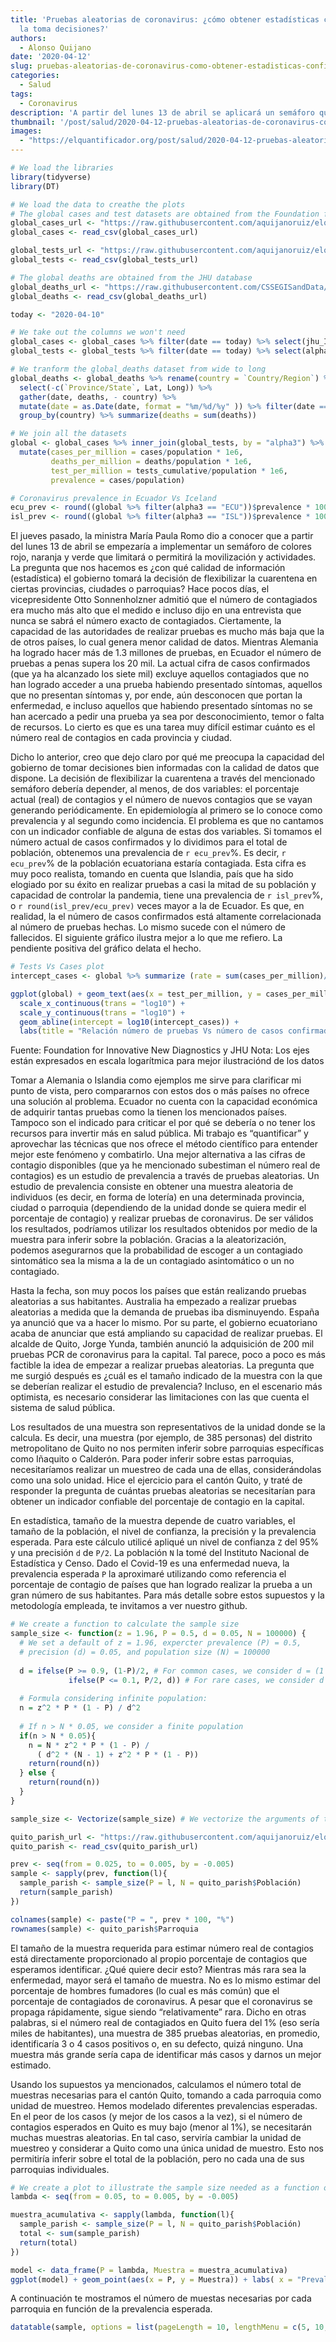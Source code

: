 ```yaml
---
title: 'Pruebas aleatorias de coronavirus: ¿cómo obtener estadísticas confiables para
  la toma decisiones?'
authors:
  - Alonso Quijano
date: '2020-04-12'
slug: pruebas-aleatorias-de-coronavirus-como-obtener-estadisticas-confiables-para-la-toma-decisiones
categories:
  - Salud
tags:
  - Coronavirus
description: 'A partir del lunes 13 de abril se aplicará un semáforo que categorizará a las provincias de acuerdo al grado de contagio y de acuerdo a esto flexibilizar la cuarentena. Nos preguntamos, ¿con qué calidad de datos dispone el gobierno para tomar decisiones bien informadas? En este artículo discutimos el uso de pruebas aleatorias, un método que permite estimar el número real de contagios por provincia, cantón o parroquia.'
thumbnail: '/post/salud/2020-04-12-pruebas-aleatorias-de-coronavirus-como-obtener-estadisticas-confiables-para-la-toma-decisiones.jpeg'
images: 
  - "https://elquantificador.org/post/salud/2020-04-12-pruebas-aleatorias-de-coronavirus-como-obtener-estadisticas-confiables-para-la-toma-decisiones.jpeg"
---
```


```r
# We load the libraries
library(tidyverse)
library(DT)

# We load the data to creathe the plots
# The global cases and test datasets are obtained from the Foundation for Innovative New Diagnostics (https://finddx.shinyapps.io/FIND_Cov_19_Tracker/)
global_cases_url <- "https://raw.githubusercontent.com/aquijanoruiz/elquantificador_posts/master/salud/2020-04-12-pruebas-aleatorias-de-coronavirus-como-obtener-estadisticas-confiables-para-la-toma-decisiones.Rmd/COVID19_GLOBAL_CASES.csv"
global_cases <- read_csv(global_cases_url)

global_tests_url <- "https://raw.githubusercontent.com/aquijanoruiz/elquantificador_posts/master/salud/2020-04-12-pruebas-aleatorias-de-coronavirus-como-obtener-estadisticas-confiables-para-la-toma-decisiones.Rmd/COVID19_GLOBAL_TESTS.csv"
global_tests <- read_csv(global_tests_url)

# The global deaths are obtained from the JHU database
global_deaths_url <- "https://raw.githubusercontent.com/CSSEGISandData/COVID-19/master/csse_covid_19_data/csse_covid_19_time_series/time_series_covid19_deaths_global.csv"
global_deaths <- read_csv(global_deaths_url)

today <- "2020-04-10"

# We take out the columns we won't need
global_cases <- global_cases %>% filter(date == today) %>% select(jhu_ID.x, alpha3, date, cases, population) %>% rename(country = jhu_ID.x)
global_tests <- global_tests %>% filter(date == today) %>% select(alpha3, tests_cumulative) 

# We tranform the global_deaths dataset from wide to long
global_deaths <- global_deaths %>% rename(country = `Country/Region`) %>% 
  select(-c(`Province/State`, Lat, Long)) %>%
  gather(date, deaths, - country) %>% 
  mutate(date = as.Date(date, format = "%m/%d/%y" )) %>% filter(date == today) %>% select(-date) %>%
  group_by(country) %>% summarize(deaths = sum(deaths))

# We join all the datasets
global <- global_cases %>% inner_join(global_tests, by = "alpha3") %>% left_join(global_deaths, by = "country") %>%
  mutate(cases_per_million = cases/population * 1e6,
         deaths_per_million = deaths/population * 1e6,
         test_per_million = tests_cumulative/population * 1e6,
         prevalence = cases/population)

# Coronavirus prevalence in Ecuador Vs Iceland
ecu_prev <- round((global %>% filter(alpha3 == "ECU"))$prevalence * 100,2)
isl_prev <- round((global %>% filter(alpha3 == "ISL"))$prevalence * 100, 1)
```

El jueves pasado, la ministra María Paula Romo dio a conocer que a partir del lunes 13 de abril se empezaría a implementar un semáforo de colores rojo, naranja y verde que limitará o permitirá la movilización y actividades. La pregunta que nos hacemos es ¿con qué calidad de información (estadística) el gobierno tomará la decisión de flexibilizar la cuarentena en ciertas provincias, ciudades o parroquias? Hace pocos días, el vicepresidente Otto Sonnenholzner admitió que el número de contagiados era mucho más alto que el medido e incluso dijo en una entrevista que nunca se sabrá el número exacto de contagiados. Ciertamente, la capacidad de las autoridades de realizar pruebas es mucho más baja que la de otros países, lo cual genera menor calidad de datos. Mientras Alemania ha logrado hacer más de 1.3 millones de pruebas, en Ecuador el número de pruebas a penas supera los 20 mil. La actual cifra de casos confirmados (que ya ha alcanzado los siete mil) excluye aquellos contagiados que no han logrado acceder a una prueba habiendo presentado síntomas, aquellos que no presentan síntomas y, por ende, aún desconocen que portan la enfermedad, e incluso aquellos que habiendo presentado síntomas no se han acercado a pedir una prueba ya sea por desconocimiento, temor o falta de recursos. Lo cierto es que es una tarea muy difícil estimar cuánto es el número real de contagios en cada provincia y ciudad.

Dicho lo anterior, creo que dejo claro por qué me preocupa la capacidad del gobierno de tomar decisiones bien informadas con la calidad de datos que dispone. La decisión de flexibilizar la cuarentena a través del mencionado semáforo debería depender, al menos, de dos variables: el porcentaje actual (real) de contagios y el número de nuevos contagios que se vayan generando periódicamente. En epidemiología al primero se lo conoce como prevalencia y al segundo como incidencia. El problema es que no cantamos con un indicador confiable de alguna de estas dos variables. Si tomamos el número actual de casos confirmados y lo dividimos para el total de población, obtenemos una prevalencia de `r ecu_prev`%. Es decir, `r ecu_prev`% de la población ecuatoriana estaría contagiada. Esta cifra es muy poco realista, tomando en cuenta que Islandia, país que ha sido elogiado por su éxito en realizar pruebas a casi la mitad de su población y capacidad de controlar la pandemia, tiene una prevalencia de `r isl_prev`%, o `r round(isl_prev/ecu_prev)` veces mayor a la de Ecuador. Es que, en realidad, la el número de casos confirmados está altamente correlacionada al número de pruebas hechas. Lo mismo sucede con el número de fallecidos. El siguiente gráfico ilustra mejor a lo que me refiero. La pendiente positiva del gráfico delata el hecho.

```r
# Tests Vs Cases plot
intercept_cases <- global %>% summarize (rate = sum(cases_per_million)/sum(test_per_million)) %>% pull(.)

ggplot(global) + geom_text(aes(x = test_per_million, y = cases_per_million, label = alpha3), size = 3) +
  scale_x_continuous(trans = "log10") +
  scale_y_continuous(trans = "log10") +
  geom_abline(intercept = log10(intercept_cases)) +
  labs(title = "Relación número de pruebas Vs número de casos confirmados",x = "Casos por cada millón", y = "Pruebas por cada millón")
```

Fuente: Foundation for Innovative New Diagnostics y JHU
Nota: Los ejes están expresados en escala logarítmica para mejor ilustraciónd de los datos

Tomar a Alemania o Islandia como ejemplos me sirve para clarificar mi punto de vista, pero compararnos con estos dos o más países no ofrece una solución al problema. Ecuador no cuenta con la capacidad económica de adquirir tantas pruebas como la tienen los mencionados países. Tampoco son el indicado para criticar el por qué se debería o no tener los recursos para invertir más en salud pública. Mi trabajo es “quantificar” y aprovechar las técnicas que nos ofrece el método científico para entender mejor este fenómeno y combatirlo. Una mejor alternativa a las cifras de contagio disponibles (que ya he mencionado subestiman el número real de contagios) es un estudio de prevalencia a través de pruebas aleatorias. Un estudio de prevalencia consiste en obtener una muestra aleatoria de individuos (es decir, en forma de lotería) en una determinada provincia, ciudad o parroquia (dependiendo de la unidad donde se quiera medir el porcentaje de contagio) y realizar pruebas de coronavirus. De ser válidos los resultados, podríamos utilizar los resultados obtenidos por medio de la muestra para inferir sobre la población. Gracias a la aleatorización, podemos asegurarnos que la probabilidad de escoger a un contagiado sintomático sea la misma a la de un contagiado asintomático o un no contagiado.

Hasta la fecha, son muy pocos los países que están realizando pruebas aleatorias a sus habitantes. Australia ha empezado a realizar pruebas aleatorias a medida que la demanda de pruebas iba disminuyendo. España ya anunció que va a hacer lo mismo. Por su parte, el gobierno ecuatoriano acaba de anunciar que está ampliando su capacidad de realizar pruebas. El alcalde de Quito, Jorge Yunda, también anunció la adquisición de 200 mil pruebas PCR de coronavirus para la capital. Tal parece, poco a poco es más factible la idea de empezar a realizar pruebas aleatorias. La pregunta que me surgió después es ¿cuál es el tamaño indicado de la muestra con la que se deberían realizar el estudio de prevalencia? Incluso, en el escenario más optimista, es necesario considerar las limitaciones con las que cuenta el sistema de salud pública.

Los resultados de una muestra son representativos de la unidad donde se la calcula. Es decir, una muestra (por ejemplo, de 385 personas) del distrito metropolitano de Quito no nos permiten inferir sobre parroquias específicas como Iñaquito o Calderón. Para poder inferir sobre estas parroquias, necesitaríamos realizar un muestreo de cada una de ellas, considerándolas como una solo unidad. Hice el ejercicio para el cantón Quito, y traté de responder la pregunta de cuántas pruebas aleatorias se necesitarían para obtener un indicador confiable del porcentaje de contagio en la capital.

En estadística, tamaño de la muestra depende de cuatro variables, el tamaño de la población, el nivel de confianza, la precisión y la prevalencia esperada. Para este cálculo utilicé apliqué un nivel de confianza `Z` del 95% y una precisión `d` de `P/2`. La población `N` la tomé del Instituto Nacional de Estadística y Censo. Dado el Covid-19 es una enfermedad nueva, la prevalencia esperada `P` la aproximaré utilizando como referencia el porcentaje de contagio de países que han logrado realizar la prueba a un gran número de sus habitantes. Para más detalle sobre estos supuestos y la metodología empleada, te invitamos a ver nuestro github.

```r
# We create a function to calculate the sample size
sample_size <- function(z = 1.96, P = 0.5, d = 0.05, N = 100000) {
  # We set a default of z = 1.96, expercter prevalence (P) = 0.5, 
  # precision (d) = 0.05, and population size (N) = 100000
  
  d = ifelse(P >= 0.9, (1-P)/2, # For common cases, we consider d = (1 -p)/2
             ifelse(P <= 0.1, P/2, d)) # For rare cases, we consider d = p/2
  
  # Formula considering infinite population:
  n = z^2 * P * (1 - P) / d^2
 
  # If n > N * 0.05, we consider a finite population
  if(n > N * 0.05){
    n = N * z^2 * P * (1 - P) / 
      ( d^2 * (N - 1) + z^2 * P * (1 - P))
    return(round(n))
  } else {
    return(round(n))
  }
}

sample_size <- Vectorize(sample_size) # We vectorize the arguments of the function

quito_parish_url <- "https://raw.githubusercontent.com/aquijanoruiz/elquantificador_posts/master/salud/2020-04-12-pruebas-aleatorias-de-coronavirus-como-obtener-estadisticas-confiables-para-la-toma-decisiones.Rmd/QUITO_POPULATION.csv"
quito_parish <- read_csv(quito_parish_url)

prev <- seq(from = 0.025, to = 0.005, by = -0.005)
sample <- sapply(prev, function(l){
  sample_parish <- sample_size(P = l, N = quito_parish$Población)
  return(sample_parish)
})

colnames(sample) <- paste("P = ", prev * 100, "%")
rownames(sample) <- quito_parish$Parroquia
```

El tamaño de la muestra requerida para estimar número real de contagios está directamente proporcionado al propio porcentaje de contagios que esperamos identificar. ¿Qué quiere decir esto? Mientras más rara sea la enfermedad, mayor será el tamaño de muestra. No es lo mismo estimar del porcentaje de hombres fumadores (lo cual es más común) que el porcentaje de contagiados de coronavirus. A pesar que el coronavirus se propaga rápidamente, sigue siendo "relativamente" rara. Dicho en otras palabras, si el número real de contagiados en Quito fuera del 1% (eso sería miles de habitantes), una muestra de 385 pruebas aleatorias, en promedio, identificaría 3 o 4 casos positivos o, en su defecto, quizá ninguno. Una muestra más grande sería capa de identificar más casos y darnos un mejor estimado. 

Usando los supuestos ya mencionados, calculamos el número total de muestras necesarias para el cantón Quito, tomando a cada parroquia como unidad de muestreo. Hemos modelado diferentes prevalencias esperadas. En el peor de los casos (y mejor de los casos a la vez), si el número de contagios esperados en Quito es muy bajo (menor al 1%), se necesitarán muchas muestras aleatorias. En tal caso, serviría cambiar la unidad de muestreo y considerar a Quito como una única unidad de muestro. Esto nos permitiría inferir sobre el total de la población, pero no cada una de sus parroquias individuales.

```r
# We create a plot to illustrate the sample size needed as a function of the expected prevalence
lambda <- seq(from = 0.05, to = 0.005, by = -0.005)

muestra_acumulativa <- sapply(lambda, function(l){
  sample_parish <- sample_size(P = l, N = quito_parish$Población)
  total <- sum(sample_parish)
  return(total)
})

model <- data_frame(P = lambda, Muestra = muestra_acumulativa)
ggplot(model) + geom_point(aes(x = P, y = Muestra)) + labs( x = "Prevalencia esperada", title = "Tamaño de la muestra en función de la prevalenica esperada")
```

A continuación te mostramos el número de muestas necesarias por cada parroquia en función de la prevalencia esperada.

```r
datatable(sample, options = list(pageLength = 10, lengthMenu = c(5, 10, 15, 20)))
```


